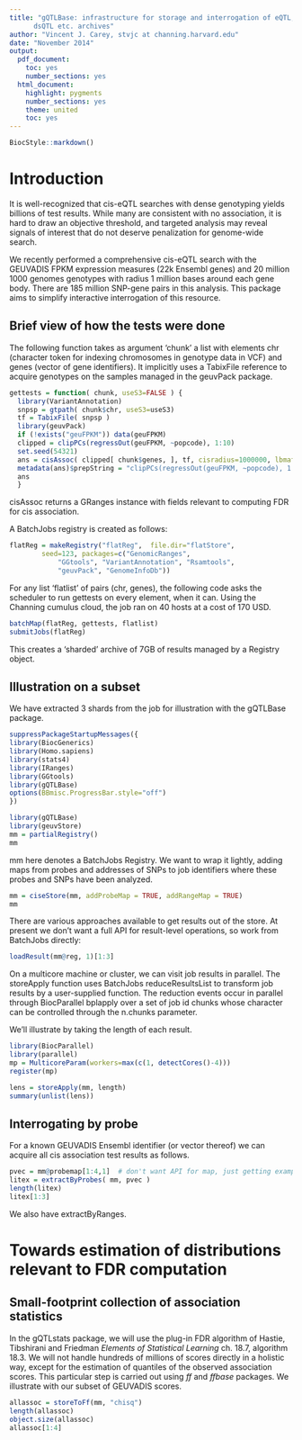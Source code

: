 ```yaml
---
title: "gQTLBase: infrastructure for storage and interrogation of eQTL, mQTL,
  	  dsQTL etc. archives"
author: "Vincent J. Carey, stvjc at channing.harvard.edu"
date: "November 2014"
output:
  pdf_document:
    toc: yes
    number_sections: yes
  html_document:
    highlight: pygments
    number_sections: yes
    theme: united
    toc: yes
---
```

<!--
%\VignetteEngine{knitr::rmarkdown}
%\VignetteIndexEntry{gQTLBase: infrastructure for storage
and interrogation of large eQTL, mQTL, etc., archives}
-->

```r
BiocStyle::markdown()
```


# Introduction

It is well-recognized that cis-eQTL searches with
dense genotyping yields billions of test results.  While
many are consistent with no association, it is hard to draw
an objective threshold, and targeted analysis may reveal
signals of interest that do not deserve penalization for
genome-wide search.

We recently performed a comprehensive cis-eQTL search
with the GEUVADIS FPKM expression measures (22k Ensembl
genes) and 20 million 1000 genomes genotypes with
radius 1 million bases around each gene body.  There are
185 million SNP-gene pairs in this analysis.  This
package aims to simplify interactive interrogation of
this resource.

## Brief view of how the tests were done

The following function takes as argument 'chunk' a list with elements
chr (character token for indexing chromosomes in
genotype data in VCF) and genes (vector of gene identifiers).
It implicitly uses a TabixFile reference to acquire genotypes
on the samples managed in the geuvPack package.

```r
gettests = function( chunk, useS3=FALSE ) {
  library(VariantAnnotation)
  snpsp = gtpath( chunk$chr, useS3=useS3)
  tf = TabixFile( snpsp )
  library(geuvPack)
  if (!exists("geuFPKM")) data(geuFPKM)
  clipped = clipPCs(regressOut(geuFPKM, ~popcode), 1:10)
  set.seed(54321)
  ans = cisAssoc( clipped[ chunk$genes, ], tf, cisradius=1000000, lbmaf=0.01 )
  metadata(ans)$prepString = "clipPCs(regressOut(geuFPKM, ~popcode), 1:10)"
  ans
  }
```

cisAssoc returns a GRanges instance with fields relevant to computing
FDR for cis association.

A BatchJobs registry is created as follows:

```r
flatReg = makeRegistry("flatReg",  file.dir="flatStore",
        seed=123, packages=c("GenomicRanges",
            "GGtools", "VariantAnnotation", "Rsamtools",
            "geuvPack", "GenomeInfoDb"))
```

For any list 'flatlist' of pairs (chr, genes), the following
code asks the scheduler to run gettests on every element, when
it can.  Using the Channing cumulus cloud, the job ran on 40
hosts at a cost of 170 USD.
```r
batchMap(flatReg, gettests, flatlist)
submitJobs(flatReg)
```

This creates a 'sharded' archive of 7GB of results managed by
a Registry object.


## Illustration on a subset

We have extracted 3 shards from the job for illustration with the
gQTLBase package.
```r
suppressPackageStartupMessages({
library(BiocGenerics)
library(Homo.sapiens)
library(stats4)
library(IRanges)
library(GGtools)
library(gQTLBase)
options(BBmisc.ProgressBar.style="off")
})
```
```r
library(gQTLBase)
library(geuvStore)
mm = partialRegistry()
mm
```

mm here denotes a BatchJobs Registry.  We want to wrap
it lightly, adding maps from probes and addresses
of SNPs to job identifiers where these probes and SNPs
have been analyzed.
```r
mm = ciseStore(mm, addProbeMap = TRUE, addRangeMap = TRUE)
mm
```

There are various approaches available to get results
out of the store.  At present we don't want a full
API for result-level operations, so work from BatchJobs
directly:
```r
loadResult(mm@reg, 1)[1:3]
```


On a multicore machine or cluster, we can visit job results in parallel.
The storeApply function uses BatchJobs reduceResultsList to transform
job results by a user-supplied function.  The reduction events
occur in parallel through BiocParallel bplapply over a set
of job id chunks whose character can be controlled through
the n.chunks parameter.

We'll illustrate by taking the length of each result.
```r
library(BiocParallel)
library(parallel)
mp = MulticoreParam(workers=max(c(1, detectCores()-4)))
register(mp)
```
```r
lens = storeApply(mm, length)
summary(unlist(lens))
```

## Interrogating by probe

For a known GEUVADIS Ensembl identifier (or vector
thereof) we can acquire all cis association test results as follows.

```r
pvec = mm@probemap[1:4,1]  # don't want API for map, just getting examples
litex = extractByProbes( mm, pvec )
length(litex)
litex[1:3]
```

We also have extractByRanges.

# Towards estimation of distributions relevant to FDR computation 

## Small-footprint collection of association statistics

In the gQTLstats package,
we will use the plug-in FDR algorithm of Hastie, Tibshirani and
Friedman *Elements of Statistical Learning* ch. 18.7, algorithm
18.3.  We will not handle hundreds of millions of scores directly
in a holistic way, except for the estimation of quantiles of the observed
association scores.  This particular step is carried out using *ff* and
*ffbase* packages.  We illustrate with our subset of GEUVADIS scores.


```r
allassoc = storeToFf(mm, "chisq")
length(allassoc)
object.size(allassoc)
allassoc[1:4]
```

